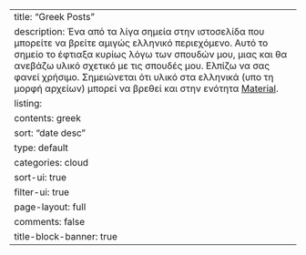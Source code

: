 ---
title: "Greek Posts"
description: Ένα από τα λίγα σημεία στην ιστοσελίδα που μπορείτε να βρείτε αμιγώς ελληνικό περιεχόμενο. Αυτό το σημείο το έφτιαξα κυρίως λόγω των σπουδών μου, μιας και θα ανεβάζω υλικό σχετικό με τις σπουδές μου. Ελπίζω να σας φανεί χρήσιμο. Σημειώνεται ότι υλικό στα ελληνικά (υπο τη μορφή αρχείων) μπορεί να βρεθεί και στην ενότητα [Material](https://stesiam.github.io/material.html).
listing:
  contents: greek
  sort: "date desc"
  type: default
  categories: cloud
  sort-ui: true
  filter-ui: true
page-layout: full
comments: false
title-block-banner: true
---